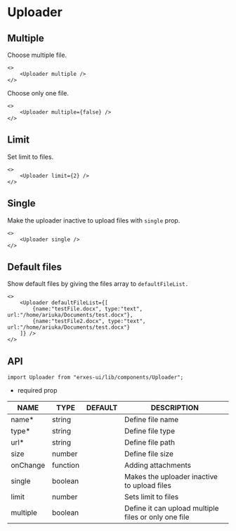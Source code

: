 # Uploader
## **Multiple**
Choose multiple file.

```tsx
<>
	<Uploader multiple />
</>
```

Choose only one file.

```tsx
<>
	<Uploader multiple={false} />
</>
```

## **Limit**
Set limit to files.

```tsx
<>
	<Uploader limit={2} />
</>

```

## **Single**
Make the uploader inactive to upload files with `single` prop.

```tsx
<>
	<Uploader single />
</>
```

## **Default files**
Show default files by giving the files array to `defaultFileList.`

```tsx
<>
	<Uploader defaultFileList={[
		{name:"testFile.docx", type:"text", url:"/home/ariuka/Documents/test.docx"},
		{name:"testFile2.docx", type:"text", url:"/home/ariuka/Documents/test.docx"}
	]} />
</>
```

## **API**

```tsx
import Uploader from "erxes-ui/lib/components/Uploader";
```
* required prop

| NAME | TYPE | DEFAULT | DESCRIPTION |
| ---| --- | ---| --- |
| name*	 | string |  | Define file name |
| type*	 | string |  | Define file type |
| url*	 | string| | Define file path |
| size | number |  | Define file size |
| onChange | function |  | Adding attachments |
| single | boolean |  | Makes the uploader inactive to upload files |
| limit | number |  | Sets limit to files |
| multiple | boolean |  | Define it can upload multiple files or only one file |

